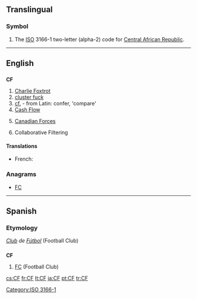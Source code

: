 ==Translingual==

===Symbol===
{{head|mul|symbol}}
# The [[ISO]] 3166-1 two-letter (alpha-2) code for [[Central African Republic]].

[[Category:ISO 3166-1]]
----
==English==
{{wikipedia}}

==={{abbreviation}}===
'''CF'''

# [[Charlie Foxtrot]]
# [[cluster fuck]]
# [[cf.]] - from Latin: confer, 'compare'
# [[Cash Flow]]
# {{Canada|military}} [[Canadian Forces]]
# {{computing}} Collaborative Filtering

====Translations====
{{trans-top|Canadian Forces}}
* French: {{t+|fr|FC}}
{{trans-mid}}
{{trans-bottom}}

===Anagrams===
* [[FC#English|FC]]

----

==Spanish==

===Etymology===
''[[club|Club]] de [[fútbol|Fútbol]]'' (Football Club)

==={{abbreviation|Spanish}}===
'''CF'''

# [[FC]] (Football Club)

[[cs:CF]]
[[fr:CF]]
[[lt:CF]]
[[ja:CF]]
[[pt:CF]]
[[tr:CF]]